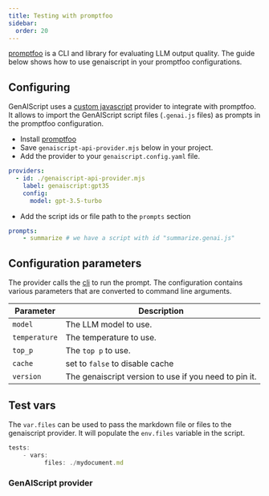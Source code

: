 ```yaml
---
title: Testing with promptfoo
sidebar:
  order: 20
---
```


[promptfoo](https://promptfoo.dev/) is a CLI and library for evaluating LLM output quality.
The guide below shows how to use genaiscript in your promptfoo configurations.

## Configuring

GenAIScript uses a [custom javascript](https://promptfoo.dev/docs/providers/custom-api/) 
provider to integrate with promptfoo. It allows to import the GenAIScript script files (`.genai.js` files)
as prompts in the promptfoo configuration.

- Install [promptfoo](https://www.promptfoo.dev/docs/installation)
- Save `genaiscript-api-provider.mjs` below in your project.
- Add the provider to your `genaiscript.config.yaml` file.

```yaml
providers:
  - id: ./genaiscript-api-provider.mjs
    label: genaiscript:gpt35
    config:
      model: gpt-3.5-turbo
```

- Add the script ids or file path to the `prompts` section

```yaml
prompts:
    - summarize # we have a script with id "summarize.genai.js"
```

## Configuration parameters

The provider calls the [cli](/genaiscript/reference/cli) to run the prompt.
The configuration contains various parameters that are converted to command line arguments.

| Parameter | Description |
|--------------------|------------------|
| `model` | The LLM model to use. |
| `temperature` | The temperature to use. |
| `top_p` | The `top p` to use. |
| `cache` | set to `false` to disable cache |
| `version` | The genaiscript version to use if you need to pin it. |


## Test vars

The `var.files` can be used to pass the markdown file or files to
the genaiscript provider. It will populate the `env.files` variable in the script.

```js
tests:
    - vars:
          files: ./mydocument.md
```

### GenAIScript provider

<Code code={providerSrc} wrap={true} lang="js" title="genaiscript-api-provider.mjs" />
